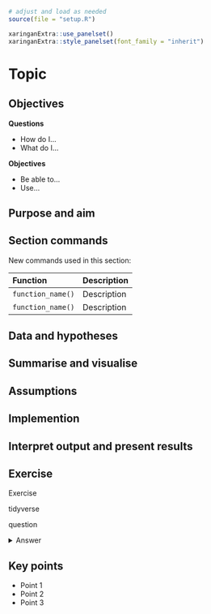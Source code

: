 ```r
# adjust and load as needed
source(file = "setup.R")

xaringanExtra::use_panelset()
xaringanExtra::style_panelset(font_family = "inherit")
```


# Topic

## Objectives
:::objectives
**Questions**

- How do I...
- What do I...

**Objectives**

- Be able to...
- Use...
:::

## Purpose and aim

## Section commands
New commands used in this section:

| Function| Description|
|:- |:- |
|`function_name()`| Description |
|`function_name()`| Description |

## Data and hypotheses
## Summarise and visualise
## Assumptions
## Implemention
## Interpret output and present results

## Exercise

:::exercise ::::::

Exercise

::::: {.panelset}
::: {.panel}
[tidyverse]{.panel-name}

question

:::
:::::

<details><summary>Answer</summary>

::::: {.panelset}

::: {.panel}
[tidyverse]{.panel-name}

answer

:::
:::::

</details>

::::::::::::::::::

## Key points

:::keypoints
- Point 1
- Point 2
- Point 3
:::
